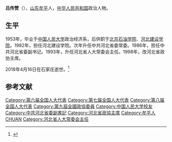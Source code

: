 '''吕传赞'''（{{bd|1932年|9月|2018年|4月16日|catIdx=Lu}}），[[山东|山东]][[牟平|牟平]]人，[[中华人民共和国|中华人民共和国]]政治人物。

==生平==
1953年，毕业于[[中国人民大学|中国人民大学]]政治经济系，后供职于[[北京石油学院|北京石油学院]]、[[河北建设学院|河北建设学院]]。1982年，担任河北建设学院。次年升任中共河北省委常委。1986年，担任中共河北省委副书记。1993年，升任河北省人大常委会主任。1998年，改河北省政协主席。

2018年4月16日在石家庄逝世。<ref name=thepaper>{{Cite web|url=https://www.thepaper.cn/newsDetail_forward_2078523|title=河北省政协原主席吕传赞逝世，享年86岁|date=2018-04-16|website=Thepaper.cn|access-date=2018-04-16|archive-date=2018-04-17|archive-url=https://web.archive.org/web/20180417105218/https://www.thepaper.cn/newsDetail_forward_2078523|dead-url=no}}</ref>

==参考文献==
{{reflist}}
{{中国政治人物小作品}}
{{中华人民共和国河北省正职领导人}}
{{Authority control}}
{{DEFAULTSORT:L}}
[[Category:第六届全国人大代表|Category:第六届全国人大代表]]
[[Category:第七届全国人大代表|Category:第七届全国人大代表]]
[[Category:第八届全国人大代表|Category:第八届全国人大代表]]
[[Category:第九屆全國政協委員|Category:第九屆全國政協委員]]
[[Category:中国人民大学校友|Category:中国人民大学校友]]
[[Category:中共河北省委副書記|Category:中共河北省委副書記]]
[[Category:河北省政協主席|Category:河北省政協主席]]
[[Category:牟平人|Category:牟平人]]
[[Category:吕姓|CHUAN]]
[[Category:河北省人大常委会主任|Category:河北省人大常委会主任]]